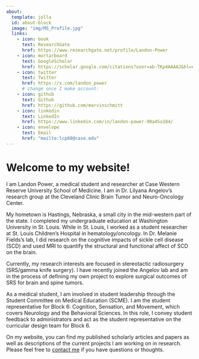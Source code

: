 ```yaml
---
about:
  template: jolla
  id: about-block
  image: "img/MS_Profile.jpg"
  links:
    - icon: book
      text: ResearchGate
      href: https://www.researchgate.net/profile/Landon-Power
    - icon: mortarboard
      text: GoogleScholar
      href: https://scholar.google.com/citations?user=ab-TKp4AAAAJ&hl=en
    - icon: twitter
      text: Twitter
      href: https://x.com/landon_power
      # change once I make account:
    - icon: github
      text: Github
      href: https://github.com/marvinschmitt
    - icon: linkedin
      text: LinkedIn
      href: https://www.linkedin.com/in/landon-power-90a45a184/
    - icon: envelope
      text: Email
      href: "mailto:lcp68@case.edu"  
---
```


::: {#about-block}
:::

# Welcome to my website!

I am Landon Power, a medical student and researcher at Case Western Reserve University School of Medicine. I am in Dr. Lilyana Angelov's research group at the Cleveland Clinic Brain Tumor and Neuro-Oncology Center.

My hometown is Hastings, Nebraska, a small city in the mid-western part of the state. I completed my undergraduate education at Washington University in St. Louis. While in St. Louis, I worked as a student researcher at St. Louis Children's Hospital in hematology/oncology. In Dr. Melanie Fields's lab, I did research on the cognitive impacts of sickle cell disease (SCD) and used MRI to quantify the structural and functional affect of SCD on the brain.

Currently, my research interests are focused in stereotactic radiosurgery (SRS/gamma knife surgery). I have recently joined the Angelov lab and am in the process of defining my own project to explore surgical outcomes of SRS for brain and spine tumors. 

As a medical student, I am involved in student leadership through the Student Committee on Medical Education (SCME). I am the student representative for Block 6: Cognition, Sensation, and Movement, which covers Neurology and the Behavioral Sciences. In this role, I convey student feedback to administrators and act as the student representative on the curricular design team for Block 6.

On my website, you can find my published scholarly articles and papers as well as descriptions of the current projects I am working on in research. Please feel free to [contact me](mailto:lcp68@case.edu) if you have questions or thoughts.

